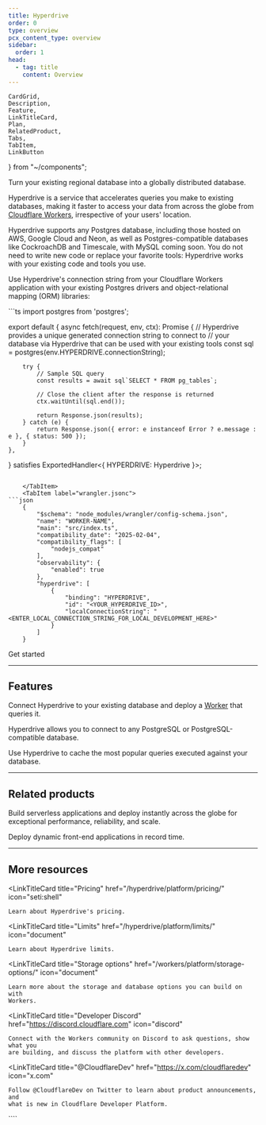```yaml
---
title: Hyperdrive
order: 0
type: overview
pcx_content_type: overview
sidebar:
  order: 1
head:
  - tag: title
    content: Overview
---
```


	CardGrid,
	Description,
	Feature,
	LinkTitleCard,
	Plan,
	RelatedProduct,
	Tabs,
	TabItem,
	LinkButton
} from "~/components";

<Description>

Turn your existing regional database into a globally distributed database.

</Description>

<Plan type="workers-paid" />

Hyperdrive is a service that accelerates queries you make to existing databases, making it faster to access your data from across the globe from [Cloudflare Workers](/workers/), irrespective of your users' location.

Hyperdrive supports any Postgres database, including those hosted on AWS, Google Cloud and Neon, as well as Postgres-compatible databases like CockroachDB and Timescale, with MySQL coming soon. You do not need to write new code or replace your favorite tools: Hyperdrive works with your existing code and tools you use.

Use Hyperdrive's connection string from your Cloudflare Workers application with your existing Postgres drivers and object-relational mapping (ORM) libraries:

<Tabs>
	<TabItem label="Workers Binding API">
	<Tabs>
	<TabItem label="index.ts">
```ts
import postgres from 'postgres';

export default {
	async fetch(request, env, ctx): Promise<Response> {
		// Hyperdrive provides a unique generated connection string to connect to
		// your database via Hyperdrive that can be used with your existing tools
		const sql = postgres(env.HYPERDRIVE.connectionString);

    	try {
    		// Sample SQL query
    		const results = await sql`SELECT * FROM pg_tables`;

    		// Close the client after the response is returned
    		ctx.waitUntil(sql.end());

    		return Response.json(results);
    	} catch (e) {
    		return Response.json({ error: e instanceof Error ? e.message : e }, { status: 500 });
    	}
    },
} satisfies ExportedHandler<{ HYPERDRIVE: Hyperdrive }>;
```

    </TabItem>
    <TabItem label="wrangler.jsonc">
```json
	{
		"$schema": "node_modules/wrangler/config-schema.json",
		"name": "WORKER-NAME",
		"main": "src/index.ts",
		"compatibility_date": "2025-02-04",
		"compatibility_flags": [
			"nodejs_compat"
		],
		"observability": {
			"enabled": true
		},
		"hyperdrive": [
			{
				"binding": "HYPERDRIVE",
				"id": "<YOUR_HYPERDRIVE_ID>",
				"localConnectionString": "<ENTER_LOCAL_CONNECTION_STRING_FOR_LOCAL_DEVELOPMENT_HERE>"
			}
		]
	}
```

</TabItem>
</Tabs>

<LinkButton href="/hyperdrive/get-started/">Get started</LinkButton>

</TabItem>
</Tabs>

---

## Features

<Feature header="Connect your database" href="/hyperdrive/get-started/" cta="Connect Hyperdrive to your database">

Connect Hyperdrive to your existing database and deploy a [Worker](/workers/) that queries it.

</Feature>

<Feature header="PostgreSQL support" href="/hyperdrive/configuration/connect-to-postgres/" cta="Connect Hyperdrive to your PostgreSQL database">

Hyperdrive allows you to connect to any PostgreSQL or PostgreSQL-compatible database.

</Feature>

<Feature header="Query Caching" href="/hyperdrive/configuration/query-caching/" cta="Learn about Query Caching">

Use Hyperdrive to cache the most popular queries executed against your database.

</Feature>

---

## Related products

<RelatedProduct header="Workers" href="/workers/" product="workers">

Build serverless applications and deploy instantly across the globe for exceptional performance, reliability, and scale.

</RelatedProduct>

<RelatedProduct header="Pages" href="/pages/" product="pages">

Deploy dynamic front-end applications in record time.

</RelatedProduct>

---

## More resources

<CardGrid>

<LinkTitleCard
	title="Pricing"
	href="/hyperdrive/platform/pricing/"
	icon="seti:shell"
>
	Learn about Hyperdrive's pricing.
</LinkTitleCard>

<LinkTitleCard
	title="Limits"
	href="/hyperdrive/platform/limits/"
	icon="document"
>
	Learn about Hyperdrive limits.
</LinkTitleCard>

<LinkTitleCard
	title="Storage options"
	href="/workers/platform/storage-options/"
	icon="document"
>
	Learn more about the storage and database options you can build on with
	Workers.
</LinkTitleCard>

<LinkTitleCard
	title="Developer Discord"
	href="https://discord.cloudflare.com"
	icon="discord"
>
	Connect with the Workers community on Discord to ask questions, show what you
	are building, and discuss the platform with other developers.
</LinkTitleCard>

<LinkTitleCard
	title="@CloudflareDev"
	href="https://x.com/cloudflaredev"
	icon="x.com"
>
	Follow @CloudflareDev on Twitter to learn about product announcements, and
	what is new in Cloudflare Developer Platform.
</LinkTitleCard>

</CardGrid>
````
